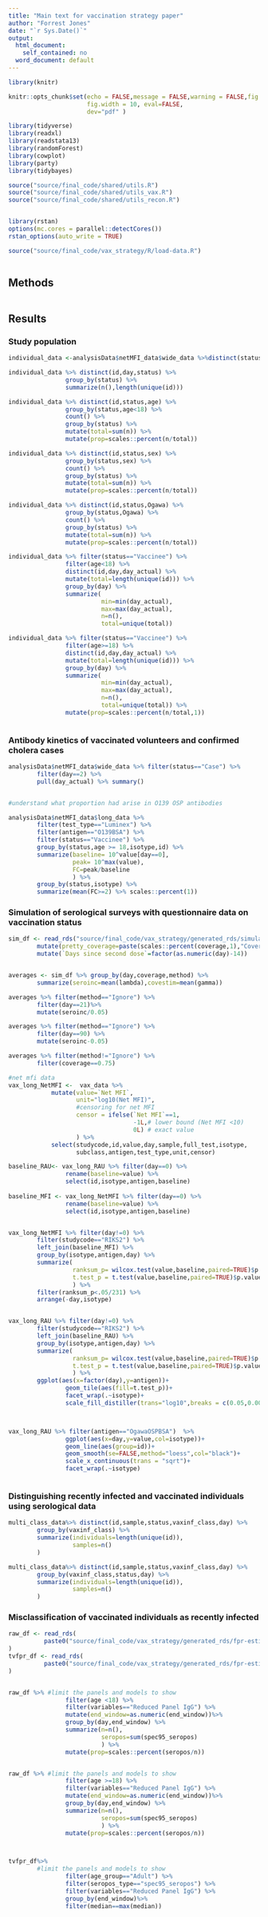 ```yaml
---
title: "Main text for vaccination strategy paper"
author: "Forrest Jones"
date: "`r Sys.Date()`"
output:
  html_document:
    self_contained: no
  word_document: default 
---
```


```r


library(knitr)

knitr::opts_chunk$set(echo = FALSE,message = FALSE,warning = FALSE,fig.height = 7,
                      fig.width = 10, eval=FALSE,
                      dev="pdf" )

```





```r
library(tidyverse)
library(readxl)
library(readstata13)
library(randomForest)
library(cowplot)
library(party)
library(tidybayes)

source("source/final_code/shared/utils.R")
source("source/final_code/shared/utils_vax.R")
source("source/final_code/shared/utils_recon.R")


library(rstan)
options(mc.cores = parallel::detectCores())
rstan_options(auto_write = TRUE)

```


```r

source("source/final_code/vax_strategy/R/load-data.R")



```

## Methods

```r


```


## Results

### Study population

```r

individual_data <-analysisData$netMFI_data$wide_data %>%distinct(status,id,age,day,day_actual,sex,Ogawa)

individual_data %>% distinct(id,day,status) %>% 
                group_by(status) %>%
                summarize(n(),length(unique(id)))

individual_data %>% distinct(id,status,age) %>%
                group_by(status,age<18) %>%
                count() %>% 
                group_by(status) %>%
                mutate(total=sum(n)) %>%
                mutate(prop=scales::percent(n/total))

individual_data %>% distinct(id,status,sex) %>%
                group_by(status,sex) %>%
                count() %>% 
                group_by(status) %>%
                mutate(total=sum(n)) %>%
                mutate(prop=scales::percent(n/total))

individual_data %>% distinct(id,status,Ogawa) %>%
                group_by(status,Ogawa) %>%
                count() %>% 
                group_by(status) %>%
                mutate(total=sum(n)) %>%
                mutate(prop=scales::percent(n/total))

individual_data %>% filter(status=="Vaccinee") %>% 
                filter(age<18) %>%
                distinct(id,day,day_actual) %>%
                mutate(total=length(unique(id))) %>%
                group_by(day) %>%
                summarize(
                          min=min(day_actual),
                          max=max(day_actual),
                          n=n(),
                          total=unique(total)) 

individual_data %>% filter(status=="Vaccinee") %>% 
                filter(age>=18) %>%
                distinct(id,day,day_actual) %>%
                mutate(total=length(unique(id))) %>%
                group_by(day) %>%
                summarize(
                          min=min(day_actual),
                          max=max(day_actual),
                          n=n(),
                          total=unique(total)) %>%
                mutate(prop=scales::percent(n/total,1))



```


### Antibody kinetics of vaccinated volunteers and confirmed cholera cases


```r

analysisData$netMFI_data$wide_data %>% filter(status=="Case") %>%
        filter(day==2) %>%
        pull(day_actual) %>% summary()


#understand what proportion had arise in O139 OSP antibodies

analysisData$netMFI_data$long_data %>%
        filter(test_type=="Luminex") %>%
        filter(antigen=="O139BSA") %>%
        filter(status=="Vaccinee") %>%
        group_by(status,age >= 18,isotype,id) %>%
        summarize(baseline= 10^value[day==0],
                  peak= 10^max(value),
                  FC=peak/baseline
                  ) %>%
        group_by(status,isotype) %>%
        summarize(mean(FC>=2) %>% scales::percent(1))

```


### Simulation of serological surveys with questionnaire data on vaccination status

```r

sim_df <- read_rds("source/final_code/vax_strategy/generated_rds/simulations/new_sim_df.rds")%>%
        mutate(pretty_coverage=paste(scales::percent(coverage,1),"Coverage")) %>%
        mutate(`Days since second dose`=factor(as.numeric(day)-14))


averages <- sim_df %>% group_by(day,coverage,method) %>% 
        summarize(seroinc=mean(lambda),covestim=mean(gamma))

averages %>% filter(method=="Ignore") %>%
        filter(day==21)%>%
        mutate(seroinc/0.05)

averages %>% filter(method=="Ignore") %>%
        filter(day==90) %>%
        mutate(seroinc-0.05)

averages %>% filter(method!="Ignore") %>%
        filter(coverage==0.75)


```




```r
#net mfi data
vax_long_NetMFI <-  vax_data %>%
            mutate(value=`Net MFI`,
                   unit="log10(Net MFI)",
                   #censoring for net MFI
                   censor = ifelse(`Net MFI`==1,
                                   -1L,# lower bound (Net MFI <10)
                                   0L) # exact value
                   ) %>%
            select(studycode,id,value,day,sample,full_test,isotype,
                   subclass,antigen,test_type,unit,censor)


```



```r

baseline_RAU<- vax_long_RAU %>% filter(day==0) %>%
                rename(baseline=value) %>%
                select(id,isotype,antigen,baseline)
                
baseline_MFI <- vax_long_NetMFI %>% filter(day==0) %>%
                rename(baseline=value) %>%
                select(id,isotype,antigen,baseline)


vax_long_NetMFI %>% filter(day!=0) %>%
        filter(studycode=="RIKS2") %>%
        left_join(baseline_MFI) %>% 
        group_by(isotype,antigen,day) %>%
        summarize(
                  ranksum_p= wilcox.test(value,baseline,paired=TRUE)$p.value,
                  t.test_p = t.test(value,baseline,paired=TRUE)$p.value
                  ) %>%
        filter(ranksum_p<.05/231) %>% 
        arrange(-day,isotype)


vax_long_RAU %>% filter(day!=0) %>%
        filter(studycode=="RIKS2") %>%
        left_join(baseline_RAU) %>% 
        group_by(isotype,antigen,day) %>%
        summarize(
                  ranksum_p= wilcox.test(value,baseline,paired=TRUE)$p.value,
                  t.test_p = t.test(value,baseline,paired=TRUE)$p.value
                  ) %>%
        ggplot(aes(x=factor(day),y=antigen))+
                geom_tile(aes(fill=t.test_p))+
                facet_wrap(.~isotype)+
                scale_fill_distiller(trans="log10",breaks = c(0.05,0.001))



vax_long_RAU %>% filter(antigen=="OgawaOSPBSA")  %>%
                ggplot(aes(x=day,y=value,col=isotype))+
                geom_line(aes(group=id))+
                geom_smooth(se=FALSE,method="loess",col="black")+
                scale_x_continuous(trans = "sqrt")+
                facet_wrap(.~isotype)



```

### Distinguishing recently infected and vaccinated individuals using serological data


```r


multi_class_data%>% distinct(id,sample,status,vaxinf_class,day) %>% 
        group_by(vaxinf_class) %>%
        summarize(individuals=length(unique(id)),
                  samples=n()
        )

multi_class_data%>% distinct(id,sample,status,vaxinf_class,day) %>% 
        group_by(vaxinf_class,status,day) %>%
        summarize(individuals=length(unique(id)),
                  samples=n()
        )

```


### Misclassification of vaccinated individuals as recently infected



```r

raw_df <- read_rds(
          paste0("source/final_code/vax_strategy/generated_rds/fpr-estimates/","raw_df.rds")
)
tvfpr_df <- read_rds(
          paste0("source/final_code/vax_strategy/generated_rds/fpr-estimates/","tvfpr_df.rds")
)


raw_df %>% #limit the panels and models to show
                filter(age <18) %>%
                filter(variables=="Reduced Panel IgG") %>%
                mutate(end_window=as.numeric(end_window))%>%
                group_by(day,end_window) %>%
                summarize(n=n(),
                          seropos=sum(spec95_seropos)
                          ) %>%
                mutate(prop=scales::percent(seropos/n))


raw_df %>% #limit the panels and models to show
                filter(age >=18) %>%
                filter(variables=="Reduced Panel IgG") %>%
                mutate(end_window=as.numeric(end_window))%>%
                group_by(day,end_window) %>%
                summarize(n=n(),
                          seropos=sum(spec95_seropos)
                          ) %>%
                mutate(prop=scales::percent(seropos/n))



tvfpr_df%>% 
        #limit the panels and models to show
                filter(age_group=="Adult") %>%
                filter(seropos_type=="spec95_seropos") %>%
                filter(variables=="Reduced Panel IgG") %>%
                group_by(end_window)%>%
                filter(median==max(median))

        
        
        
```




